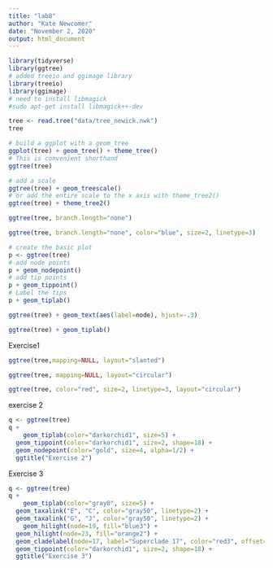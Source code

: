 ```yaml
---
title: "lab8"
author: "Kate Newcomer"
date: "November 2, 2020"
output: html_document
---
```


```r
library(tidyverse)
library(ggtree)
# added treeio and ggimage library
library(treeio)
library(ggimage)
# need to install libmagick 
#sudo apt-get install libmagick++-dev
```
```r
tree <- read.tree("data/tree_newick.nwk")
tree
```


```r
# build a ggplot with a geom_tree
ggplot(tree) + geom_tree() + theme_tree()
# This is convenient shorthand
ggtree(tree)
```

```r
# add a scale
ggtree(tree) + geom_treescale()
# or add the entire scale to the x axis with theme_tree2()
ggtree(tree) + theme_tree2()
```
```r
ggtree(tree, branch.length="none")
```
```r
ggtree(tree, branch.length="none", color="blue", size=2, linetype=3)
```
```r
# create the basic plot
p <- ggtree(tree)
# add node points
p + geom_nodepoint()
# add tip points
p + geom_tippoint()
# Label the tips
p + geom_tiplab()
```
```r
ggtree(tree) + geom_text(aes(label=node), hjust=-.3)
```
```r
ggtree(tree) + geom_tiplab()
```
Exercise1
```r
ggtree(tree,mapping=NULL, layout="slanted")

ggtree(tree, mapping=NULL, layout="circular")

ggtree(tree, color="red", size=2, linetype=3, layout="circular")
```

exercise 2
```r
q <- ggtree(tree)
q +
    geom_tiplab(color="darkorchid1", size=5) + 
  geom_tippoint(color="darkorchid1", size=2, shape=18) + 
  geom_nodepoint(color="gold", size=4, alpha=1/2) + 
  ggtitle("Exercise 2")
```
Exercise 3
```r
q <- ggtree(tree)
q +
    geom_tiplab(color="gray0", size=5) + 
  geom_taxalink("E", "C", color="gray50", linetype=2) +
  geom_taxalink("G", "J", color="gray50", linetype=2) +
    geom_hilight(node=19, fill="blue3") + 
  geom_hilight(node=23, fill="orange2") + 
  geom_cladelabel(node=17, label="Superclade 17", color="red3", offset=.8) + 
  geom_tippoint(color="darkorchid1", size=2, shape=18) + 
  ggtitle("Exercise 3")
```



